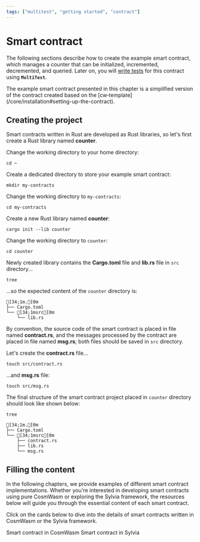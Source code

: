 ```yaml
---
tags: ["multitest", "getting started", "contract"]
---
```



# Smart contract

The following sections describe how to create the example smart contract, which manages a counter
that can be initialized, incremented, decremented, and queried. Later on, you will
[write tests](writing-tests.mdx) for this contract using **`MultiTest`**.

<Callout type="info">
  The example smart contract presented in this chapter is a simplified version of the contract
  created based on the [cw&#8209;template](/core/installation#setting-up-the-contract).
</Callout>

## Creating the project

Smart contracts written in Rust are developed as Rust libraries, so let's first create a Rust
library named **counter**.

Change the working directory to your home directory:

```shell copy
cd ~
```

Create a dedicated directory to store your example smart contract:

```shell copy
mkdir my-contracts
```

Change the working directory to `my-contracts`:

```shell copy
cd my-contracts
```

Create a new Rust library named **counter**:

```shell copy
cargo init --lib counter
```

Change the working directory to `counter`:

```shell copy
cd counter
```

Newly created library contains the **Cargo.toml** file and **lib.rs** file in `src` directory...

```shell copy
tree
```

...so the expected content of the `counter` directory is:

```ansi filename="counter"
[34;1m.[0m
├── Cargo.toml
└── [34;1msrc[0m
    └── lib.rs
```

By convention, the source code of the smart contract is placed in file named **contract.rs**, and
the messages processed by the contract are placed in file named **msg.rs**; both files should be
saved in `src` directory.

Let's create the **contract.rs** file...

```shell copy
touch src/contract.rs
```

...and **msg.rs** file:

```shell copy
touch src/msg.rs
```

The final structure of the smart contract project placed in `counter` directory should look like
shown below:

```shell copy
tree
```

```ansi filename="counter"
[34;1m.[0m
├── Cargo.toml
└── [34;1msrc[0m
    ├── contract.rs
    ├── lib.rs
    └── msg.rs
```

## Filling the content

In the following chapters, we provide examples of different smart contract implementations. Whether
you're interested in developing smart contracts using pure CosmWasm or exploring the Sylvia
framework, the resources below will guide you through the essential content of each smart contract.

Click on the cards below to dive into the details of smart contracts written in CosmWasm or the
Sylvia framework.

<Cards>
  <Card title="Smart contract in CosmWasm" href="smart-contract/smart-contract-cosmwasm" icon="">
    Smart contract in CosmWasm
  </Card>
  <Card title="Smart contract in Sylvia" href="smart-contract/smart-contract-sylvia" icon="">
    Smart contract in Sylvia
  </Card>
</Cards>
